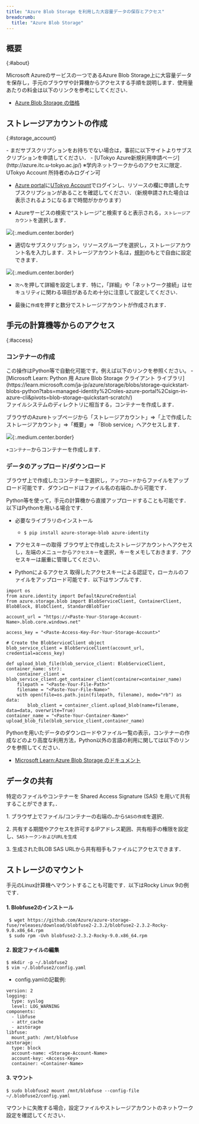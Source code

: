 ```yaml
---
title: "Azure Blob Storage を利用した大容量データの保存とアクセス"
breadcrumb:
  title: "Azure Blob Storage"
---
```



## 概要
{:#about}

Microsoft Azureのサービスの一つであるAzure Blob Storage上に大容量データを保存し，手元のブラウザや計算機からアクセスする手順を説明します．使用量あたりの料金は以下のリンクを参考にしてください．
- [Azure Blob Storage の価格](https://azure.microsoft.com/ja-jp/pricing/details/storage/blobs/)

## ストレージアカウントの作成 
{:#storage_account}

<div class="box">
- まだサブスクリプションをお持ちでない場合は，事前に以下サイトよりサブスクリプションを申請してください．
  - [UTokyo Azure新規利用申請ページ](http://azure.itc.u-tokyo.ac.jp/) ※学内ネットワークからのアクセスに限定．UTokyo Account 所持者のみログイン可
</div>

- [Azure portal](https://portal.azure.com/)に[UTokyo Account](/utokyo_account/)でログインし、リソースの欄に申請したサブスクリプションがあることを確認してください．（新規申請された場合は表示されるようになるまで時間がかかります）


- Azureサービスの検索で“ストレージ”と検索すると表示される，`ストレージアカウント`を選択します．

![](img/01_storage1.png){:.medium.center.border}


- 適切なサブスクリプション，リソースグループを選択し，ストレージアカウント名を入力します．ストレージアカウント名は，[規則](https://learn.microsoft.com/ja-jp/azure/storage/common/storage-account-overview#storage-account-name)のもとで自由に設定できます． 

![](img/02_storage2.png){:.medium.center.border}


- `次へ`を押して詳細を設定します．特に，「詳細」や「ネットワーク接続」はセキュリティに関わる項目があるため十分に注意して設定してください． 

- 最後に`作成`を押すと数分でストレージアカウントが作成されます．

## 手元の計算機等からのアクセス 
{:#access}

### コンテナーの作成
<div class="box">
この操作はPython等で自動化可能です。例えば以下のリンクを参照ください。
- [Microsoft Learn: Python 用 Azure Blob Storage クライアント ライブラリ](https://learn.microsoft.com/ja-jp/azure/storage/blobs/storage-quickstart-blobs-python?tabs=managed-identity%2Croles-azure-portal%2Csign-in-azure-cli&pivots=blob-storage-quickstart-scratch/)
</div>
ファイルシステムのディレクトリに相当する，コンテナーを作成します． 

ブラウザのAzureトップページから「ストレージアカウント」=>「上で作成したストレージアカウント」=>「概要」=> 「Blob service」へアクセスします． 

![](img/03_storage3.png){:.medium.center.border}

`+コンテナー`からコンテナーを作成します．

### データのアップロード/ダウンロード 

ブラウザ上で作成したコンテナーを選択し，`アップロード`からファイルをアップロード可能です．ダウンロードはファイル名の右端の`…`から可能です．

Python等を使って，手元の計算機から直接アップロードすることも可能です．以下はPythonを用いる場合です． 

- 必要なライブラリのインストール 
  - `$ pip install azure-storage-blob azure-identity`

- アクセスキーの取得 
  ブラウザ上で作成したストレージアカウントへアクセスし，左端のメニューから`アクセスキー`を選択，キーをメモしておきます．アクセスキーは厳重に管理してください．


- Pythonによるアクセス 
  取得したアクセスキーによる認証で，ローカルのファイルをアップロード可能です．以下はサンプルです． 


```
import os 
from azure.identity import DefaultAzureCredential 
from azure.storage.blob import BlobServiceClient, ContainerClient, BlobBlock, BlobClient, StandardBlobTier 

account_url = "https://<Paste-Your-Storage-Account-Name>.blob.core.windows.net" 

access_key = "<Paste-Access-Key-For-Your-Storage-Account>" 

# Create the BlobServiceClient object 
blob_service_client = BlobServiceClient(account_url, credential=access_key) 

def upload_blob_file(blob_service_client: BlobServiceClient, container_name: str): 
    container_client = blob_service_client.get_container_client(container=container_name) 
    filepath = "<Paste-Your-File-Path>" 
    filename = "<Paste-Your-File-Name>" 
    with open(file=os.path.join(filepath, filename), mode="rb") as data: 
        blob_client = container_client.upload_blob(name=filename, data=data, overwrite=True) 
container_name = "<Paste-Your-Container-Name>" 
upload_blob_file(blob_service_client,container_name) 
```

Pythonを用いたデータのダウンロードやファイル一覧の表示，コンテナーの作成などのより高度な利用方法，Python以外の言語の利用に関しては以下のリンクを参照してください．
- [Microsoft Learn:Azure Blob Storage のドキュメント](https://learn.microsoft.com/ja-jp/azure/storage/blobs/)


## データの共有

特定のファイルやコンテナーを Shared Access Signature (SAS) を用いて共有することができます。．

1\. ブラウザ上でファイル/コンテナーの右端の`…`から`SASの作成`を選択．

2\. 共有する期間やアクセスを許可するIPアドレス範囲、共有相手の権限を設定し、`SASトークンおよびURLを生成` 

3\. 生成されたBLOB SAS URLから共有相手もファイルにアクセスできます．


## ストレージのマウント

手元のLinux計算機へマウントすることも可能です．以下はRocky Linux 9の例です． 

#### 1. Blobfuse2のインストール 

```
 $ wget https://github.com/Azure/azure-storage-fuse/releases/download/blobfuse2-2.3.2/blobfuse2-2.3.2-Rocky-9.0.x86_64.rpm 
 $ sudo rpm -Uvh blobfuse2-2.3.2-Rocky-9.0.x86_64.rpm 
```
 

#### 2. 設定ファイルの編集

```
$ mkdir -p ~/.blobfuse2 
$ vim ~/.blobfuse2/config.yaml 
```

- config.yamlの記載例: 

```
version: 2 
logging: 
  type: syslog 
  level: LOG_WARNING 
components: 
  - libfuse 
  - attr_cache 
  - azstorage 
libfuse: 
  mount_path: /mnt/blobfuse 
azstorage: 
  type: block 
  account-name: <Storage-Account-Name> 
  account-key: <Access-Key> 
  container: <Container-Name>  
```
 
#### 3. マウント 

`$ sudo blobfuse2 mount /mnt/blobfuse --config-file ~/.blobfuse2/config.yaml `

マウントに失敗する場合，設定ファイルやストレージアカウントのネットワーク設定を確認してください． 
